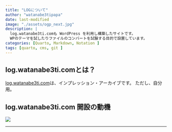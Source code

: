 ```yaml
---
title: "LOGについて"
author: "watanabe3tipapa"
date: last-modified
image: "./assets/ogp_next.jpg"
description: |
  log.watanabe3ti.comも WordPress を利用し構築したサイトです。
  WPのテーマを試したりファイルのコンバートを試験する目的で設置しています。
categories: [Quarto, Markdown, Notation ]
tags: [quarto, cms, git ]
---
```


## log.watanabe3ti.comとは？

[log.watanabe3ti.com](https://log.watanabe3ti.com/)は、インプレッション・アーカイブです。 ただし、自分用。

## log.watanabe3ti.com 開設の動機

![](./assets/UC900.jpg)

------------------------------------------------------------------------
